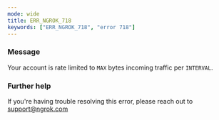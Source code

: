 ```yaml
---
mode: wide
title: ERR_NGROK_718
keywords: ["ERR_NGROK_718", "error 718"]
---
```



### Message

Your account is rate limited to `MAX` bytes incoming traffic per `INTERVAL`.

<ErrorDetails />

### Further help

If you're having trouble resolving this error, please reach out to [support@ngrok.com](mailto:support@ngrok.com?subject=Help%20with%20ERR_NGROK_718)
